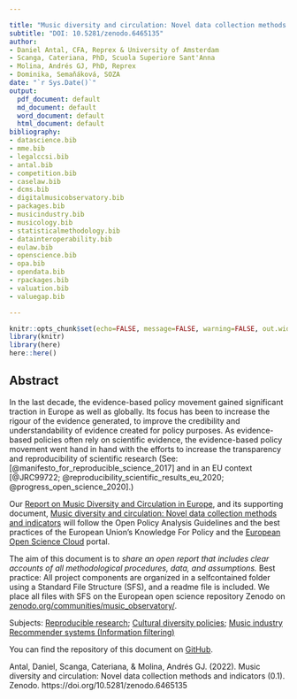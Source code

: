 ```yaml
---

title: "Music diversity and circulation: Novel data collection methods and indicators"
subtitle: "DOI: 10.5281/zenodo.6465135"
author:
- Daniel Antal, CFA, Reprex & University of Amsterdam
- Scanga, Cateriana, PhD, Scuola Superiore Sant'Anna
- Molina, Andrés GJ, PhD, Reprex
- Dominika, Semaňáková, SOZA
date: "`r Sys.Date()`"
output:
  pdf_document: default
  md_document: default
  word_document: default
  html_document: default
bibliography:
- datascience.bib
- mme.bib
- legalccsi.bib
- antal.bib
- competition.bib
- caselaw.bib
- dcms.bib
- digitalmusicobservatory.bib
- packages.bib
- musicindustry.bib
- musicology.bib
- statisticalmethodology.bib
- datainteroperability.bib
- eulaw.bib
- openscience.bib
- opa.bib
- opendata.bib
- rpackages.bib
- valuation.bib
- valuegap.bib

---
```


```r
knitr::opts_chunk$set(echo=FALSE, message=FALSE, warning=FALSE, out.width = '95%', fig.align = 'center')
library(knitr)
library(here)
here::here()
```

## Abstract

In the last decade, the evidence-based policy movement gained significant traction in Europe as well as globally. Its focus has been to increase the rigour of the evidence generated, to improve the credibility and understandability of evidence created for policy purposes.  As evidence-based policies often rely on scientific evidence, the evidence-based policy movement went hand in hand with the efforts to increase the transparency and reproducibility of scientific research (See: [@manifesto_for_reproducible_science_2017] and in an EU context [@JRC99722; @reproducibility_scientific_results_eu_2020; @progress_open_science_2020].)  

Our [Report on Music Diversity and Circulation in Europe](https://zenodo.org/record/6465114#.YlsMz9pBzIU), and its supporting document, [Music diversity and circulation: Novel data collection methods and indicators](https://doi.org/10.5281/zenodo.6465135) will follow the Open Policy Analysis Guidelines and the best practices of the European Union's Knowledge For Policy and the [European Open Science Cloud](https://eosc-portal.eu/) portal.  

The aim of this document is to *share an open report that includes clear accounts of all methodological procedures, data, and assumptions.* Best practice: All project components are organized in a selfcontained folder using a Standard File Structure (SFS), and a readme file is included. We place all files with SFS on the European open science repository Zenodo on [zenodo.org/communities/music_observatory/](https://zenodo.org/communities/music_observatory/).

Subjects: [Reproducible research](https://id.loc.gov/authorities/subjects/sh2013002574.html); [Cultural diversity policies](https://id.loc.gov/authorities/subjects/sh93001610.html); [Music industry](https://id.loc.gov/authorities/subjects/sh85088944.html)
[Recommender systems (Information filtering)](https://id.loc.gov/authorities/subjects/sh2007003098.html)

You can find the repository of this document on [GitHub](https://openmuse.dataobservatory.eu/resources/report-music-diversity-circulation/).

Antal, Daniel, Scanga, Cateriana, & Molina, Andrés GJ. (2022). Music diversity and circulation: Novel data collection methods and indicators (0.1). Zenodo. https://doi.org/10.5281/zenodo.6465135